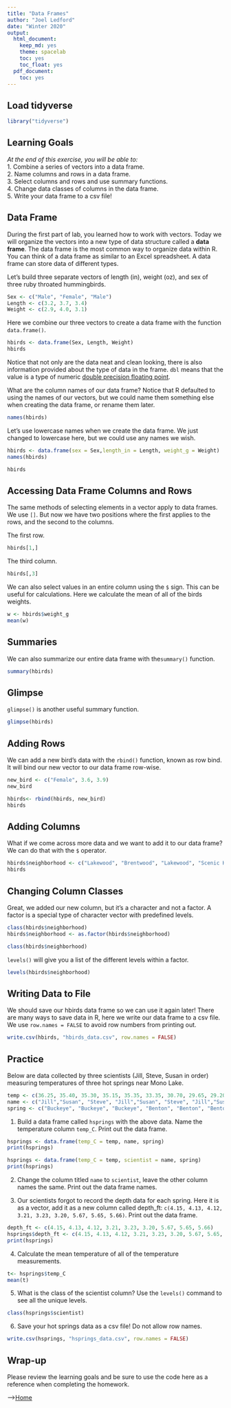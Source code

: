 ```yaml
---
title: "Data Frames"
author: "Joel Ledford"
date: "Winter 2020"
output:
  html_document: 
    keep_md: yes
    theme: spacelab
    toc: yes
    toc_float: yes
  pdf_document:
    toc: yes
---
```


## Load tidyverse
```r
library("tidyverse")
```

## Learning Goals
*At the end of this exercise, you will be able to:*    
1. Combine a series of vectors into a data frame.  
2. Name columns and rows in a data frame.  
3. Select columns and rows and use summary functions.   
4. Change data classes of columns in the data frame.  
5. Write your data frame to a csv file!  

## Data Frame
During the first part of lab, you learned how to work with vectors. Today we will organize the vectors into a new type of data structure called a **data frame**. The data frame is the most common way to organize data within R. You can think of a data frame as similar to an Excel spreadsheet. A data frame can store data of different types. 

Let's build three separate vectors of length (in), weight (oz), and sex of three ruby throated hummingbirds.
```r
Sex <- c("Male", "Female", "Male")
Length <- c(3.2, 3.7, 3.4)
Weight <- c(2.9, 4.0, 3.1)
```

Here we combine our three vectors to create a data frame with the function `data.frame()`.
```r
hbirds <- data.frame(Sex, Length, Weight)
hbirds
```

Notice that not only are the data neat and clean looking, there is also information provided about the type of data in the frame. `dbl` means that the value is a type of numeric [double precision floating point](http://uc-r.github.io/integer_double/). 

What are the column names of our data frame? Notice that R defaulted to using the names of our vectors, but we could name them something else when creating the data frame, or rename them later.
```r
names(hbirds)
```

Let's use lowercase names when we create the data frame. We just changed to lowercase here, but we could use any names we wish.
```r
hbirds <- data.frame(sex = Sex,length_in = Length, weight_g = Weight)
names(hbirds)
```

```r
hbirds
```

## Accessing Data Frame Columns and Rows 
The same methods of selecting elements in a vector apply to data frames. We use `[]`. But now we have two positions where the first applies to the rows, and the second to the columns.  

The first row.  
```r
hbirds[1,]
```

The third column.  
```r
hbirds[,3]
```

We can also select values in an entire column using the `$` sign. This can be useful for calculations. Here we calculate the mean of all of the birds weights. 
```r
w <- hbirds$weight_g
mean(w)
```

## Summaries
We can also summarize our entire data frame with the`summary()` function.
```r
summary(hbirds)
```

## Glimpse
`glimpse()` is another useful summary function.
```r
glimpse(hbirds)
```

## Adding Rows
We can add a new bird's data with the `rbind()` function, known as row bind. It will bind our new vector to our data frame row-wise.
```r
new_bird <- c("Female", 3.6, 3.9)
new_bird
```

```r
hbirds<- rbind(hbirds, new_bird)
hbirds
```

## Adding Columns
What if we come across more data and we want to add it to our data frame? We can do that with the `$` operator.
```r
hbirds$neighborhood <- c("Lakewood", "Brentwood", "Lakewood", "Scenic Heights")
hbirds
```

## Changing Column Classes
Great, we added our new column, but it's a character and not a factor. A factor is a special type of character vector with predefined levels. 
```r
class(hbirds$neighborhood)
hbirds$neighborhood <- as.factor(hbirds$neighborhood)
```

```r
class(hbirds$neighborhood)
```

`levels()` will give you a list of the different levels within a factor.  
```r
levels(hbirds$neighborhood)
```

## Writing Data to File
We should save our hbirds data frame so we can use it again later! There are many ways to save data in R, here we write our data frame to a csv file. We use  `row.names = FALSE` to avoid row numbers from printing out. 
```r
write.csv(hbirds, "hbirds_data.csv", row.names = FALSE)
```

## Practice
Below are data collected by three scientists (Jill, Steve, Susan in order) measuring temperatures of three hot springs near Mono Lake.
```r
temp <- c(36.25, 35.40, 35.30, 35.15, 35.35, 33.35, 30.70, 29.65, 29.20)
name <- c("Jill","Susan", "Steve", "Jill","Susan", "Steve", "Jill","Susan", "Steve")
spring <- c("Buckeye", "Buckeye", "Buckeye", "Benton", "Benton", "Benton", "Travertine", "Travertine", "Travertine")
```

1. Build a data frame called `hsprings` with the above data. Name the temperature column `temp_C`. Print out the data frame.  
```r
hsprings <- data.frame(temp_C = temp, name, spring)
print(hsprings)
```
```r
hsprings <- data.frame(temp_C = temp, scientist = name, spring)
print(hsprings)
```

2. Change the column titled `name` to `scientist`, leave the other column names the same. Print out the data frame names.  

3. Our scientists forgot to record the depth data for each spring. Here it is as a vector, add it as a new column called depth_ft: `c(4.15, 4.13, 4.12, 3.21, 3.23, 3.20, 5.67, 5.65, 5.66)`. Print out the data frame.

```r
depth_ft <- c(4.15, 4.13, 4.12, 3.21, 3.23, 3.20, 5.67, 5.65, 5.66)
hsprings$depth_ft <- c(4.15, 4.13, 4.12, 3.21, 3.23, 3.20, 5.67, 5.65, 5.66)
print(hsprings)
```

4. Calculate the mean temperature of all of the temperature measurements.


```r
t<- hsprings$temp_C
mean(t)
```



5. What is the class of the scientist column? Use the `levels()` command to see all the unique levels.  
```r
class(hsprings$scientist)
```


6. Save your hot springs data as a csv file! Do not allow row names. 
```r
write.csv(hsprings, "hsprings_data.csv", row.names = FALSE)
```


## Wrap-up
Please review the learning goals and be sure to use the code here as a reference when completing the homework.  

-->[Home](https://jmledford3115.github.io/datascibiol/)